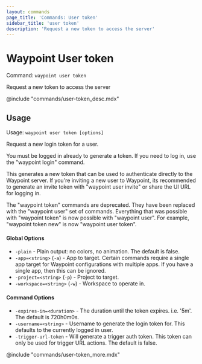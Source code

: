 ```yaml
---
layout: commands
page_title: 'Commands: User token'
sidebar_title: 'user token'
description: 'Request a new token to access the server'
---
```


# Waypoint User token

Command: `waypoint user token`

Request a new token to access the server

@include "commands/user-token_desc.mdx"

## Usage

Usage: `waypoint user token [options]`

Request a new login token for a user.

You must be logged in already to generate a token. If you need to
log in, use the "waypoint login" command.

This generates a new token that can be used to authenticate directly
to the Waypoint server. If you're inviting a new user to Waypoint,
its recommended to generate an invite token with "waypoint user invite"
or share the UI URL for logging in.

The "waypoint token" commands are deprecated. They have been replaced with
the "waypoint user" set of commands. Everything that was possible with
"waypoint token" is now possible with "waypoint user". For example,
"waypoint token new" is now "waypoint user token".

#### Global Options

- `-plain` - Plain output: no colors, no animation. The default is false.
- `-app=<string>` (`-a`) - App to target. Certain commands require a single app target for Waypoint configurations with multiple apps. If you have a single app, then this can be ignored.
- `-project=<string>` (`-p`) - Project to target.
- `-workspace=<string>` (`-w`) - Workspace to operate in.

#### Command Options

- `-expires-in=<duration>` - The duration until the token expires. i.e. '5m'. The default is 720h0m0s.
- `-username=<string>` - Username to generate the login token for. This defaults to the currently logged in user.
- `-trigger-url-token` - Will generate a trigger auth token. This token can only be used for trigger URL actions. The default is false.

@include "commands/user-token_more.mdx"
